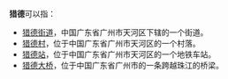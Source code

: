 '''猎德'''可以指：
*[[猎德街道|猎德街道]]，中国广东省广州市天河区下辖的一个街道。
*[[猎德村|猎德村]]，位于中国广东省广州市天河区的一个村落。
*[[猎德站|猎德站]]，位于中国广东省广州市天河区的一个地铁车站。
*[[猎德大桥|猎德大桥]]，位于中国广东省广州市的一条跨越珠江的桥梁。
{{消歧义}}